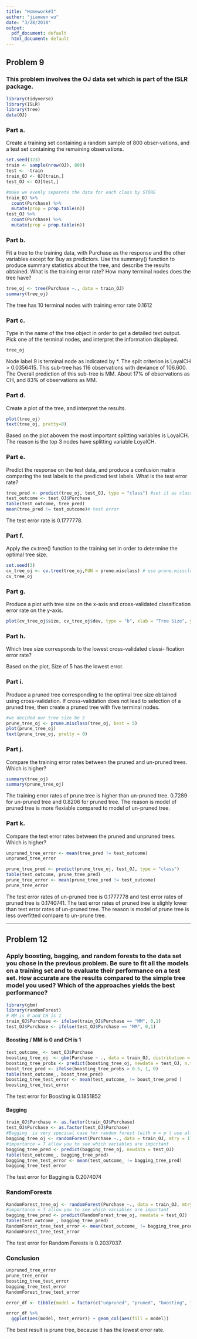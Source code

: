 ```yaml
---
title: "Homework#3"
author: "jianwen wu"
date: "3/28/2018"
output:
  pdf_document: default
  html_document: default
---
```


## Problem 9

### This problem involves the OJ data set which is part of the ISLR package.
```r
library(tidyverse)
library(ISLR)
library(tree)
data(OJ)
```


### Part a. 

Create a training set containing a random sample of 800 obser-vations, and a test set containing the remaining observations.

```r
set.seed(123)
train <- sample(nrow(OJ), 800)
test <- -train
train_OJ <- OJ[train,]
test_OJ <- OJ[test,]
```

```r
#make we evenly separete the data for each class by STORE
train_OJ %>%
  count(Purchase) %>%
  mutate(prop = prop.table(n))
test_OJ %>%
  count(Purchase) %>%
  mutate(prop = prop.table(n))
```


### Part b.

Fit a tree to the training data, with Purchase as the response and the other variables except for Buy as predictors. Use the summary() function to produce summary statistics about the tree, and describe the results obtained. What is the training error rate? How many terminal nodes does the tree have?

```r
tree_oj <- tree(Purchase ~., data = train_OJ)
summary(tree_oj)
```
The tree has 10 terminal nodes with training error rate 0.1612


### Part c.

Type in the name of the tree object in order to get a detailed text output. Pick one of the terminal nodes, and interpret the information displayed.

```r
tree_oj
```
Node label 9 is terminal node as indicated by *. The split criterion is LoyalCH > 0.0356415.  This sub-tree has 116 observations with deviance of 106.600.  The Overall prediction of this sub-tree is MM.  About 17% of observations as CH, and 83% of observations as MM. 


### Part d.

Create a plot of the tree, and interpret the results.

```r
plot(tree_oj)
text(tree_oj, pretty=0)
```

Based on the plot abovem the most important splitting variables is LoyalCH.  The reason is the top 3 nodes have splitting variable LoyalCH.


### Part e.
Predict the response on the test data, and produce a confusion matrix comparing the test labels to the predicted test labels. What is the test error rate?

```r
tree_pred <- predict(tree_oj, test_OJ, type = "class") #set it as class for classfication
test_outcome <- test_OJ$Purchase
table(test_outcome, tree_pred)
mean(tree_pred != test_outcome)# test error
```
The test error rate is 0.1777778.


### Part f.

Apply the cv.tree() function to the training set in order to determine the optimal tree size.

```r
set.seed(3)
cv_tree_oj <- cv.tree(tree_oj,FUN = prune.misclass) # use prune.missclassification technique/default is leave one out of validation
cv_tree_oj
```


### Part g.

Produce a plot with tree size on the x-axis and cross-validated classification error rate on the y-axis.

```r
plot(cv_tree_oj$size, cv_tree_oj$dev, type = "b", xlab = "Tree Size", ylab = "Deviance")
```


### Part h.

Which tree size corresponds to the lowest cross-validated classi- fication error rate?

Based on the plot, Size of 5 has the lowest error.


### Part i.

Produce a pruned tree corresponding to the optimal tree size obtained using cross-validation. If cross-validation does not lead to selection of a pruned tree, then create a pruned tree with five terminal nodes.

```r
#we decided our tree size be 5
prune_tree_oj <- prune.misclass(tree_oj, best = 5)
plot(prune_tree_oj)
text(prune_tree_oj, pretty = 0)
```


### Part j.

Compare the training error rates between the pruned and un-pruned trees. Which is higher?

```r
summary(tree_oj)
summary(prune_tree_oj)
```

The training error rates of prune tree is higher than un-pruned tree.  0.7289 for un-pruned tree and 0.8206 for pruned tree.  The reason is model of pruned tree is more flexiable compared to model of un-pruned tree.


### Part k.

Compare the test error rates between the pruned and unpruned trees. Which is higher?

```r
unpruned_tree_error <- mean(tree_pred != test_outcome)
unpruned_tree_error

prune_tree_pred <- predict(prune_tree_oj, test_OJ, type = "class")
table(test_outcome, prune_tree_pred)
prune_tree_error <- mean(prune_tree_pred != test_outcome)
prune_tree_error
```

The test error rates of un-pruned tree is 0.1777778 and test error rates of pruned tree is 0.1740741.  The test error rates of pruned tree is slighly lower than test error rates of un-pruned tree.  The reason is model of prune tree is less overfitted compare to un-prune tree.


--------------------------------------------------------------------------------------------------------------------------
## Problem 12

### Apply boosting, bagging, and random forests to the data set you chose in the previous problem. Be sure to fit all the models on a training set and to evaluate their performance on a test set. How accurate are the results compared to the simple tree model you used? Which of the approaches yields the best performance?


```r
library(gbm)
library(randomForest)
# MM is 0 and CH is 1
train_OJ$Purchase <- ifelse(train_OJ$Purchase == "MM", 0,1)
test_OJ$Purchase <- ifelse(test_OJ$Purchase == "MM", 0,1)

```


#### Boosting / MM is 0 and CH is 1
```r
test_outcome_ <- test_OJ$Purchase
boosting_tree_oj  <- gbm(Purchase ~ ., data = train_OJ, distribution = "bernoulli", n.tree = 5000)
boosting_tree_probs <- predict(boosting_tree_oj, newdata = test_OJ, n.trees = 5000)
boost_tree_pred <- ifelse(boosting_tree_probs > 0.5, 1, 0)
table(test_outcome_, boost_tree_pred)
boosting_tree_test_error <- mean(test_outcome_ != boost_tree_pred )
boosting_tree_test_error
```
The test error for Boosting is 0.1851852


#### Bagging 

```r
train_OJ$Purchase <- as.factor(train_OJ$Purchase)
test_OJ$Purchase <- as.factor(test_OJ$Purchase)
#Bagging  is very specical case for random forest (with m = p | use all the predictors | 17)
bagging_tree_oj <- randomForest(Purchase ~., data = train_OJ, mtry = 17, importance = T)
#importance = T allow you to see which variables are important
bagging_tree_pred <- predict(bagging_tree_oj, newdata = test_OJ)
table(test_outcome_, bagging_tree_pred)
bagging_tree_test_error <- mean(test_outcome_ != bagging_tree_pred)
bagging_tree_test_error
```
The test error for Bagging  is 0.2074074


### RandomForests

```r
RandomForest_tree_oj <- randomForest(Purchase ~., data = train_OJ, mtry = 4, importance = T)
#importance = T allow you to see which variables are important
bagging_tree_pred <- predict(RandomForest_tree_oj, newdata = test_OJ)
table(test_outcome_, bagging_tree_pred)
RandomForest_tree_test_error <- mean(test_outcome_ != bagging_tree_pred )
RandomForest_tree_test_error
```
The test error for Random Forests  is 0.2037037.


### Conclusion

```r
unpruned_tree_error
prune_tree_error
boosting_tree_test_error
bagging_tree_test_error
RandomForest_tree_test_error

error_df <- tibble(model = factor(c("unpruned", "pruned", "boosting", "bagging", "random_forest"), levels = c("unpruned", "pruned", "boosting", "bagging", "random_forest")), test_error = c(unpruned_tree_error, prune_tree_error, boosting_tree_test_error, bagging_tree_test_error, RandomForest_tree_test_error))

error_df %>%
  ggplot(aes(model, test_error)) + geom_col(aes(fill = model))
```

The best result is prune tree, because it has the lowest error rate.


